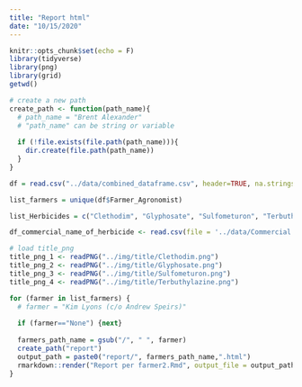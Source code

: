 ```yaml
---
title: "Report html"
date: "10/15/2020"
---
```


```r
knitr::opts_chunk$set(echo = F)
library(tidyverse)
library(png)
library(grid)
getwd()
```

```r
# create a new path
create_path <- function(path_name){
  # path_name = "Brent Alexander"
  # "path_name" can be string or variable
  
  if (!file.exists(file.path(path_name))){
    dir.create(file.path(path_name))
  }
}
```

```r
df = read.csv("../data/combined_dataframe.csv", header=TRUE, na.strings=c("#N/A", "-"))

list_farmers = unique(df$Farmer_Agronomist)

list_Herbicides = c("Clethodim", "Glyphosate", "Sulfometuron", "Terbuthylazine")

df_commercial_name_of_herbicide <- read.csv(file = '../data/Commercial name of herbicides.csv', header=TRUE)

# load title_png
title_png_1 <- readPNG("../img/title/Clethodim.png")
title_png_2 <- readPNG("../img/title/Glyphosate.png")
title_png_3 <- readPNG("../img/title/Sulfometuron.png")
title_png_4 <- readPNG("../img/title/Terbuthylazine.png")
```

```r
for (farmer in list_farmers) {
  # farmer = "Kim Lyons (c/o Andrew Speirs)"
  
  if (farmer=="None") {next}
  
  farmers_path_name = gsub("/", " ", farmer)
  create_path("report")
  output_path = paste0("report/", farmers_path_name,".html")
  rmarkdown::render("Report per farmer2.Rmd", output_file = output_path)
}
```

